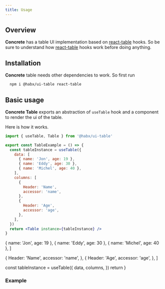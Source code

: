 ```yaml
---
title: Usage
---
```




## Overview

**Concrete** has a table UI implementation based on [react-table](https://react-table.tanstack.com/) hooks.
So be sure to understand how [react-table](https://react-table.tanstack.com/) hooks work before doing anything.

## Installation

**Concrete** table needs other dependencies to work. So first run

```bash
  npm i @habx/ui-table react-table
```

## Basic usage

**Concrete Table** exports an abstraction of `useTable` hook and a component to render the ui of the table.

Here is how it works.

```jsx
import { useTable, Table } from '@habx/ui-table'

export const TableExample = () => {
  const tableInstance = useTable({
    data: [
      { name: 'Jon', age: 19 },
      { name: 'Eddy', age: 30 },
      { name: 'Michel', age: 40 },
    ],
    columns: [
      {
        Header: 'Name',
        accessor: 'name',
      },
      {
        Header: 'Age',
        accessor: 'age',
      },
    ],
  })
  return <Table instance={tableInstance} />
}
```

  { name: 'Jon', age: 19 },
  { name: 'Eddy', age: 30 },
  { name: 'Michel', age: 40 },
]

  {
    Header: 'Name',
    accessor: 'name',
  },
  {
    Header: 'Age',
    accessor: 'age',
  },
]

  const tableInstance = useTable({
    data,
    columns,
  })
  return <Table instance={tableInstance} />
}

### Example

<DocuBackground>
  <ResetTableStyles>
    <TableExample />
  </ResetTableStyles>
</DocuBackground>
